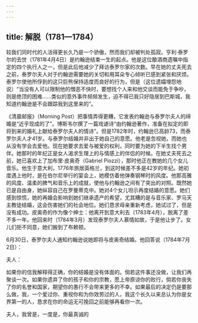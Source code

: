 ```yaml
---
---
---
```

title: 解脱（1781—1784）
---




较我们同时代的人活得更长久乃是一个骄傲，然而我们却被判处孤寂。亨利·泰罗尔的去世（1781年4月4日）是约翰逊结束一生的起点。他是这位酿酒商遗嘱中指定的四个执行人之一，但是此后他减少了拜访泰罗尔家的次数。早在她的丈夫死去之前，泰罗尔夫人对于约翰逊需要她的关切和用耳朵专心倾听已感到紧张和厌烦。泰罗尔使他所俘到的这只巨熊保持适度而良好的行为，但是（这位遗孀埋怨地说）“当没有人可以限制他的憎恶不快时，要想找个人来和他交谈而能免于争吵，则是绝顶的困难……类似的意外事件频频发生，迫不得已我只好隐居到巴斯城，我知道约翰逊是不会跟踪我到这里来的”。

《清晨邮报》（Morning Post）把事情弄得更糟，它发表约翰逊与泰罗尔夫人的缔婚是“近乎现成的了”。博斯韦尔撰了一篇戏谑诗“由约翰逊著作，准备在拟定的即将到来的婚礼上献给泰罗尔夫人的情诗”。但是1782年时，约翰逊已高龄73，而泰罗尔夫人才41岁。与泰罗尔结婚并非出于她自己的意愿。他老是忽视她，而她也从没有学会去爱他。现在她要求去爱与被爱的权利，同时要为她的下半生找个男伴。她那时的年纪正是女人渴求生理上的与情感上的伴侣的时候。在她丈夫死去之前，她已喜欢上了加布里·皮奥奇（Gabriel Piozzi），那时他正在教她的几个女儿音乐。他生于意大利，1776年旅居英格兰，到这时候差不多是42岁的年纪。她初度遇上他时，是在伯尔尼举行的宴会上，她模仿着他弹奏钢琴时的风度。他那高雅的风度、温柔的脾气和音乐上的成就，使他与约翰逊之间有了突出的对照。既然她已是自由身，她纵容自己在罗曼蒂克中。她对4个女儿坦示再度结婚的意愿。她们感到惊慌，她的再婚会影响到她们继承遗产的希望，尤其糟的是与音乐家、罗马天主教徒结婚，这会伤害她们的社会地位。她们恳求母亲重新考虑，她试过了，但是没有成功。皮奥奇的作为像个绅士：他离开到意大利去（1783年4月），脱离了差不多一年。他回来时（1784年3月）发现泰罗尔夫人慕情如故，于是他让步了。女儿们拒不同意，她们搬到了布赖顿。

6月30日，泰罗尔夫人通知约翰逊说她即将与皮奥奇结婚。他回答说（1784年7月2日）：

夫人：

如果你的信我解释得正确，你的结婚是没有体面的。倘若这件事还没做，让我们再聚谈一次。如果你遗弃了你的孩子和你的宗教，愿上帝原谅你的败行，倘若你丧失了你的名誉和国家，期望你的愚行不会带来更多的不幸。如果最后的决定仍是要那么做，我，一个爱过你、重视你和为你效劳过的人，我这个长久以来总认为你是女界第一的人，恳求在你的命运无可挽回之前能够再看你一次。

夫人，我曾是，一度是，你最真诚的